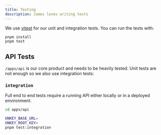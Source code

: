 ```yaml
---
title: Testing
description: James loves writing tests
---
```



We use [vitest](https://vitest.dev/) for our unit and integration tests. You can run the tests with:

```bash
pnpm install
pnpm test
```

## API Tests

`/apps/api` is our core product and needs to be heavily tested. Unit tests are not enough so we also use integration tests:

### `integration`

Full end to end tests require a running API either locally or in a deployed environment.
  ```bash
  cd apps/api

  UNKEY_BASE_URL=
  UNKEY_ROOT_KEY=
  pnpm test:integration
  ```
